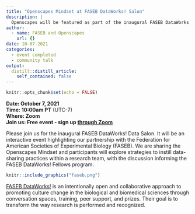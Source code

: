 ```yaml
---
title: "Openscapes Mindset at FASEB DataWorks! Salon"
description: |
  Openscapes will be featured as part of the inaugural FASEB DataWorks! Salon. 
author:
  - name: FASEB and Openscapes
    url: {}
date: 10-07-2021
categories: 
  - event completed
  - community talk
output:
  distill::distill_article:
    self_contained: false
---
```



```r
knitr::opts_chunk$set(echo = FALSE)
```

<!---****[View event summary & video](https://www.openscapes.org/blog/2021/05/27/tara-robertson/)**  **  --->
**Date: October 7, 2021**\
**Time: 10:00am PT** (UTC-7)\
**Where: Zoom**\
**Join us: Free event - sign up [through Zoom](https://zoom.us/meeting/register/tJMscO6trjsrEtXnAumLngDhotvEG-NvNyaS)**

Please join us for the inaugural FASEB DataWorks! Data Salon. It will be an interactive event highlighting our partnership with the Federation for American Societies of Experimental Biology (FASEB).
We are sharing the Openscapes Mindset and participants will explore strategies to instill data-sharing practices within a research team, with the discussion informing the FASEB DataWorks! Fellows program.


```r
knitr::include_graphics("faseb.png")  
```

[FASEB DataWorks!](https://www.faseb.org/Science-Policy-and-Advocacy/Science-Policy-Research-Issues/Data-Science-and-Informatics/Data-Sharing-and-Reuse) is an intentionally open and collaborative approach to promoting culture change in the biological and biomedical sciences through conversation spaces, training, peer support, and prizes. Their goal is to transform the way research is performed and recognized. 